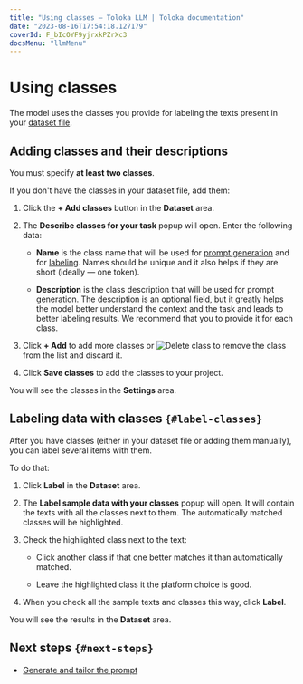 ```yaml
---
title: "Using classes — Toloka LLM | Toloka documentation"
date: "2023-08-16T17:54:18.127179"
coverId: F_bIcOYF9yjrxkPZrXc3
docsMenu: "llmMenu"
---
```


# Using classes

The model uses the classes you provide for labeling the texts present in your [dataset file](/docs/toloka-llm/dataset).

## Adding classes and their descriptions

You must specify **at least two classes**.

If you don't have the classes in your dataset file, add them:

1. Click the **+ Add classes** button in the **Dataset** area.

1. The **Describe classes for your task** popup will open. Enter the following data:

    - **Name** is the class name that will be used for [prompt generation](/docs/toloka-llm/prompt) and for [labeling](/docs/toloka-llm/deploy). Names should be unique and it also helps if they are short (ideally — one token).

    - **Description** is the class description that will be used for prompt generation. The description is an optional field, but it greatly helps the model better understand the context and the task and leads to better labeling results. We recommend that you to provide it for each class.

1. Click **+ Add** to add more classes or <img src="https://toloka.ai/files/delete.svg" alt="Delete class" /> to remove the class from the list and discard it.

1. Click **Save classes** to add the classes to your project.

You will see the classes in the **Settings** area.

## Labeling data with classes `{#label-classes}`

After you have classes (either in your dataset file or adding them manually), you can label several items with them.

To do that:

1. Click **Label** in the **Dataset** area.

1. The **Label sample data with your classes** popup will open. It will contain the texts with all the classes next to them. The automatically matched classes will be highlighted.

1. Check the highlighted class next to the text:

    - Click another class if that one better matches it than automatically matched.

    - Leave the highlighted class it the platform choice is good.

1. When you check all the sample texts and classes this way, click **Label**.

You will see the results in the **Dataset** area.

## Next steps `{#next-steps}`

- [Generate and tailor the prompt](/docs/toloka-llm/prompt)